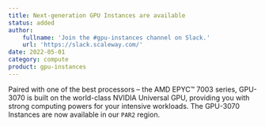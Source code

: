 ```yaml
---
title: Next-generation GPU Instances are available
status: added
author:
    fullname: 'Join the #gpu-instances channel on Slack.'
    url: 'https://slack.scaleway.com/'
date: 2022-05-01
category: compute
product: gpu-instances
---
```


Paired with one of the best processors &#8211; the AMD EPYC™ 7003 series, GPU-3070 is built on the world-class NVIDIA Universal GPU, providing you with strong computing powers for your intensive workloads. The GPU-3070 Instances are now available in our `PAR2` region.